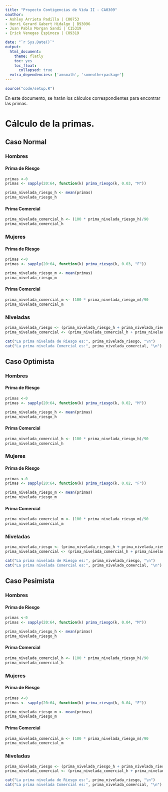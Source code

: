```yaml
---
title: "Proyecto Contigencias de Vida II - CA0309"
oauthor: 
- Ashley Arrieta Padilla | C00753
- Henri Gerard Gabert Hidalgo | B93096
- Juan Pablo Morgan Sandí | C15319
- Erick Venegas Espinoza | C09319

date: "`r Sys.Date()`"
output: 
  html_document:
    theme: flatly
    toc: yes
    toc_float:
      collapsed: true
  extra_dependencies: ['amsmath', 'someotherpackage']
---
```


```r
source("code/setup.R")
```



En este documento, se harán los cálculos correspondientes para encontrar las primas.

# Cálculo de la primas.

## Caso Normal

### Hombres

#### Prima de Riesgo

```r
primas <-0
primas <- sapply(20:64, function(k) prima_riesgo(k, 0.03, "M"))

prima_nivelada_riesgo_h <- mean(primas)
prima_nivelada_riesgo_h
```
#### Prima Comercial
```r
prima_nivelada_comercial_h <- (100 * prima_nivelada_riesgo_h)/90
prima_nivelada_comercial_h
```

### Mujeres

#### Prima de Riesgo
```r
primas <-0
primas <- sapply(20:64, function(k) prima_riesgo(k, 0.03, "F"))

prima_nivelada_riesgo_m <- mean(primas)
prima_nivelada_riesgo_m
```
#### Prima Comercial
```r
prima_nivelada_comercial_m <- (100 * prima_nivelada_riesgo_m)/90
prima_nivelada_comercial_m
```

### Niveladas
```r
prima_nivelada_riesgo <- (prima_nivelada_riesgo_h + prima_nivelada_riesgo_m)/2
prima_nivelada_comercial <- (prima_nivelada_comercial_h + prima_nivelada_comercial_m)/2

cat("La prima nivelada de Riesgo es:", prima_nivelada_riesgo, "\n")
cat("La prima nivelada Comercial es:", prima_nivelada_comercial, "\n")
```


## Caso Optimista

### Hombres

#### Prima de Riesgo

```r
primas <-0
primas <- sapply(20:64, function(k) prima_riesgo(k, 0.02, "M"))

prima_nivelada_riesgo_h <- mean(primas)
prima_nivelada_riesgo_h
```
#### Prima Comercial
```r
prima_nivelada_comercial_h <- (100 * prima_nivelada_riesgo_h)/90
prima_nivelada_comercial_h
```

### Mujeres

#### Prima de Riesgo
```r
primas <-0
primas <- sapply(20:64, function(k) prima_riesgo(k, 0.02, "F"))

prima_nivelada_riesgo_m <- mean(primas)
prima_nivelada_riesgo_m
```
#### Prima Comercial
```r
prima_nivelada_comercial_m <- (100 * prima_nivelada_riesgo_m)/90
prima_nivelada_comercial_m
```

### Niveladas
```r
prima_nivelada_riesgo <- (prima_nivelada_riesgo_h + prima_nivelada_riesgo_m)/2
prima_nivelada_comercial <- (prima_nivelada_comercial_h + prima_nivelada_comercial_m)/2

cat("La prima nivelada de Riesgo es:", prima_nivelada_riesgo, "\n")
cat("La prima nivelada Comercial es:", prima_nivelada_comercial, "\n")
```

## Caso Pesimista

### Hombres

#### Prima de Riesgo

```r
primas <-0
primas <- sapply(20:64, function(k) prima_riesgo(k, 0.04, "M"))

prima_nivelada_riesgo_h <- mean(primas)
prima_nivelada_riesgo_h
```
#### Prima Comercial
```r
prima_nivelada_comercial_h <- (100 * prima_nivelada_riesgo_h)/90
prima_nivelada_comercial_h
```

### Mujeres

#### Prima de Riesgo
```r
primas <-0
primas <- sapply(20:64, function(k) prima_riesgo(k, 0.04, "F"))

prima_nivelada_riesgo_m <- mean(primas)
prima_nivelada_riesgo_m
```
#### Prima Comercial
```r
prima_nivelada_comercial_m <- (100 * prima_nivelada_riesgo_m)/90
prima_nivelada_comercial_m
```

### Niveladas
```r
prima_nivelada_riesgo <- (prima_nivelada_riesgo_h + prima_nivelada_riesgo_m)/2
prima_nivelada_comercial <- (prima_nivelada_comercial_h + prima_nivelada_comercial_m)/2

cat("La prima nivelada de Riesgo es:", prima_nivelada_riesgo, "\n")
cat("La prima nivelada Comercial es:", prima_nivelada_comercial, "\n")
```